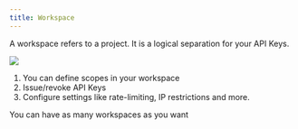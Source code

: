 ```yaml
---
title: Workspace
---
```


A workspace refers to a project. It is a logical separation for your API Keys. 

<img src="/images/workspace.png" />

1. You can define scopes in your workspace
2. Issue/revoke API Keys
3. Configure settings like rate-limiting, IP restrictions and more.

You can have as many workspaces as you want